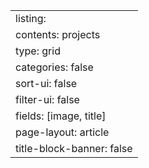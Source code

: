 ---
listing:
  contents: projects
  type: grid
  categories: false
  sort-ui: false
  filter-ui: false
  fields: [image, title]
page-layout: article
title-block-banner: false
---